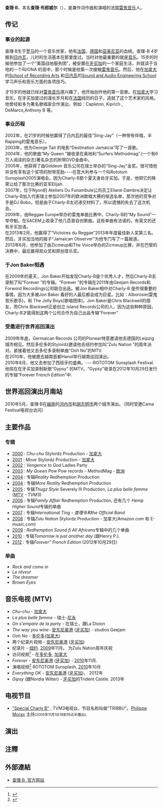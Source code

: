 
{{藝人
| 姓名     = 查理·B
| 類型     = 男歌手
| 圖片     = CharlyB9393.jpg
| 圖片尺寸 = 
| 圖片簡介 = 2010年的[[西班牙|西班牙]]Rototom Sunsplash Festival
| 原名     =
| 外文名   = Charles René Paul Blanvillain
| 外文     = fr
| 羅馬拼音 = 
| 英文名   =
| 綽號     = 
| 其他藝名 = Charly B
| 國籍     = 
| 民族     = 
| 籍貫     = 
| 出生日期 = {{birth date and age|1981|9|28}}
| 出生地點 = [[意大利|意大利]][[罗马|罗马]]
| 生肖     = 
| 星座     = 
| 逝世日期 = 
| 逝世地點 = 
| 職業     = 歌手
| 語言     = 
| 三圍     = 
| 血型     = 
| 身高     = 
| 體重     = 
| 教育程度 = 
| 宗教信仰 = 
| 配偶     = 
| 兒女     =
| 父母     = 
| 音樂類型 = [[雷鬼音乐|雷鬼音乐]]
| 演奏樂器 = 
| 出身地   = 
| 出道作   = 
| 出道日期 = 
| 代表作   = 
| 活躍年代 = 
| 唱片公司 = 
| 經紀公司 = 
| 網站     = 
| 相關團體 =
| 獎項     = 
| IMDb    = 
| 現任成員 = 
| 過往成員 = 
| 音樂專輯 = 
| 電影     = 
| 電視節目 = 
| 舞臺劇   = 
| 書籍     = 
}}
'''查理·B'''，本名'''查理·布郎威尔'''（{{lang-fr|'''Charly Blanvillain'''}}），是兼作词作曲和演唱的法国[[雷鬼音乐|雷鬼音乐]]人。

== 传记 ==
=== 事业的起源 ===
查理·B生于[[罗马|罗马]]的一个音乐世家，他有[[法国|法国]]，[[德国|德国]]和[[亚美尼亚|亚美尼亚]]的血统。查理-B 4岁搬到[[日内瓦|日内瓦]]，儿时的生活基本在那里度过。当时对他最重要的就是[[音乐|音乐]]。15岁的时候他参加了一个“美国战地服务团”，被安置在[[牙买加|牙买加]]的一个家庭生活，并就读于当地的一个叫IONA 的高中，那个时候是他第一次接触[[雷鬼音乐|雷鬼音乐]]。然后，他在[[加拿大|加拿大]]的[http://recordingarts.com/ School of Recording Arts] {{Wayback|url=http://recordingarts.com/ |date=20210316144249 }}和[[日内瓦|日内瓦]]的[http://geneve.sae.edu/fr/home/ Sound and Audio Engineering School] {{Wayback|url=http://geneve.sae.edu/fr/home/ |date=20150516104549 }}学习声乐和音乐方面的各项技巧。

才15岁的他就已经对[[雷鬼音乐|雷鬼音乐]]感兴趣了，他开始创作他的第一首歌。在[[加拿大|加拿大]]学习音乐，在牙买加度过的漫长岁月和在[[法国|法国]]经历的日子，造就了这个艺术家的风格。他曾经和多为著名歌唱家合作演出，例如：Capleton, Kiprich , DeMarco,Anthony B 等。

=== 事业历程 ===

2002年，在21岁的时候他赢得了日内瓦的最佳“Sing-Jay”（一种带有伴唱，半Rapping的雷鬼音乐）。<br>
2003年，他为George Tait 的电影“Destination Jamaicia”写了一首歌。<br>
2004年，他的歌曲“My Queen ”被收录在奥地利“Surfers Methodmag”.(一个有6万人阅读的杂志)著名杂志的附带DVD金曲中。<br>
2005年，他获得了由Giddeon 音乐公司在瑞士举办的“Sing-Jay”金奖。很可惜他并没有享有这个奖项的附带奖励----在意大利参与一个叫Rototom Sunsplash2005演唱会。因为Charly-B那个夏天身处牙买加。于是，他把它的殊荣让给了那次比赛的亚军Elijah.<br>
2007年，位于Nyon的 Ateliers Du Funambule公司员工Eliane Dambre决定让Charly-B加入代表瑞士参加2007年的欧洲歌唱大赛的候选名单，那次他的竞争对手是DJ Bobo，但是由于Charly-B太迟递交材料了，所以遗憾的失去了这次机会。<br>
2009年，由Reggae Europe举办的雷鬼单曲比赛中，Charly-B的“My Sound”一举夺魁。在SACEM上收录了他几百首自创歌曲。这些单曲有法语的，有英文的还有牙买加语。<br>
在2013年2月，他赢得了“Victoires du Reggae”2013年年度最佳新人奖第三名。然后，牙买加当地的报子“Jamaican Observer”为他专门写了一篇报道。<br>
2013年6月，他参加了由Zicmeup和The Voice举办的Zicmeup比赛，并在巴黎的决赛中，最后赢得观众奖和原创音乐奖。

=== 于Jon Baker相遇 ===

在2009年的夏天，Jon Baker开始发现Charly-B是个优秀人才，然后Charly-B去录制了叫“Forever ”的专辑。“Forever ”的专辑在2011年由Geejam Records和Forword Recordings公司联合出品。被Jon Baker相中对Charly-B 是件很重要的事情，因为大多被Jon Baker 看好的人最后都会成为巨星。比如：Alborosie(雷鬼音乐歌手)，和 The Jolly Boys(歌唱团体)。Jon Baker是Chris Blackwell的朋友，而Chris Blackwell正是创立 Island Records公司的人，因为这些种种原因，Charly-B才能得到这两个公司合作为自己出品专辑“Forever”

=== 受邀进行世界巡回演出 ===

2009年年底，Germaican Records 公司的Pionear特意邀请他去德国的Leipzig城市相见。然后多伦多的Stylordz邀请他去纽约参加叫“Zulu Nation ”的周年派对。紧接着他又去多伦多录制单曲“Ooh No”的MTV.<br>
在2010年，他被邀去越南首都Hanoî举行越南巡回演出。<br>
2010年8月，他又去参加了西班牙的盛典。----ROTOTOM Sunsplash Festival.<br>
他现在在牙买加录制新歌“Gypsy” 的MTV。“Gypsy”收录在2012年10月29日发行的专辑“Forever French Edition”中.

== 世界巡回演出月南站 ==

2010年5月，查理·B在[[越南|越南]]的[[河内市|河内市]]和[[胡志明市|胡志明市]]两个城市演出。（同时受邀Cama Festival电视台访问）

== 主要作品 ==
=== 专辑 ===

* [[2000|2000]] : ''Chu-chu'' Stylordz Production - [[加拿大|加拿大]]
* [[2001|2001]] : ''Move'' Stylordz Production - [[加拿大|加拿大]]
* [[2002|2002]] : ''Vengence to God'' Ladies Party
* [[2003|2003]] : ''My Queen'' Pow Pow records - MethodMag - [[欧洲|欧洲]]
* [[2004|2004]] : 专辑''Reality'' Redhemption Production
* [[2004|2004]] : 专辑''More Reality'' Redhemption Production
* [[2005|2005]] : 专辑''Thugz Style'' Severely III Production, ''La plus belle femme'' ([http://www.dailymotion.com/video/xboba_charly-b-la-plus-belle-femme_music MTV] {{Wayback|url=http://www.dailymotion.com/video/xboba_charly-b-la-plus-belle-femme_music |date=20160303190322 }} - TVM3)
* [[2006|2006]] : 专辑''Family Affair'' Redhemption Production, 还有几个 ''Hemp Higher Sound''专辑的单曲
* [[2007|2007]] : 专辑''International Ting - 查理·B和the Official Band''
* [[2008|2008]] : 专辑''Zulu Nation'' Stylordz Production - 加拿大(Amazon.com 和 E-music.com)
* [[2009|2009]] : ''Redhemption Sound fi All Africans''专辑中的几个单曲
* [[2010|2010]] : 专辑''Tomorrow is just another day'' (跟Henry P.).
* [[2012|2012]] : 专辑''Forever" French Edition'' (2012年10月29日)

=== 单曲 ===

*''Rock and come in''
*''Le rêveur''
*''The dreamer''
*''Brown Eyes''

== 音乐电视 (MTV) ==

*''Chu-chu'' - [[加拿大|加拿大]]
*''La plus belle femme'' - 瑞士-[[尼永|尼永]]
*''On s'empare de la party'' - 在瑞士，跟La Dixion
*''The way you wine''- [[安东尼奥港|安东尼奥港]] ([[牙买加|牙买加]]) - studios Geejam
*''Ooh No'' - [[多伦多|多伦多]]([[加拿大|加拿大]])
*两个纪录片视频 - [[安东尼奥港|安东尼奥港]] ([[牙买加|牙买加]]) 
*纪录片 - [[纽约|纽约]]. [[2009|2009]]年11月。 为Zulu Nation周年庆祝
*访问视频<ref name="RefA">{{Cite web |url=http://www.maxisciences.com/media/stylordz-trx-v-charly-b-november-2009-radio-interview-prt-1_vid1936948.html |title=存档副本 |accessdate=2013-12-14 |archive-date=2011-07-17 |archive-url=https://web.archive.org/web/20110717072658/http://www.maxisciences.com/media/stylordz-trx-v-charly-b-november-2009-radio-interview-prt-1_vid1936948.html |dead-url=yes }}</ref> - 在[[多伦多|多伦多]], [[加拿大|加拿大]]
*''Forever'' - [[安东尼奥港|安东尼奥港]] ([[牙买加|牙买加]]) - [[2010|2010]]年11月.
*演唱视频<ref name="RefC">{{cite web |url=http://www.rototomsunsplash.com/en/multimedia/video/live/viewvideo/631/live-2010-lion-stage/charlie-b-a-princess-erika |title=存档副本 |accessdate=2013-12-14 |deadurl=yes |archiveurl=https://web.archive.org/web/20111005083336/http://www.rototomsunsplash.com/en/multimedia/video/live/viewvideo/631/live-2010-lion-stage/charlie-b-a-princess-erika |archivedate=2011-10-05 }}</ref> ROTOTOM Sunsplash, [[2010|2010]]年10月
* ''Everything OK'' - [[安东尼奥港|安东尼奥港]] ([[牙买加|牙买加]])， 2012年
* ''Gipsy'' (跟Nordia Witter) - [[牙买加|牙买加]]的Trident Castle. 2013年

== 电视节目 ==

* [http://www.youtube.com/watch?v=1hycmqYqdX4 "Spécial Charly B"] {{Wayback|url=http://www.youtube.com/watch?v=1hycmqYqdX4 |date=20160927015903 }}, TVM3电视台，节目名称叫做"TRIBBU"。[https://web.archive.org/web/20101109113121/http://www.philipmorax.ch/v2/ Philippe Morax] 主持<small>(2005年11月1日18到19点半播出)</small>.

== 演出 ==
== 注釋 ==
{{reflist}}
== 外部連結 ==

*[http://www.charlyb.com 查理·B, 官方网站] {{Wayback|url=http://www.charlyb.com/ |date=20210123000630 }}